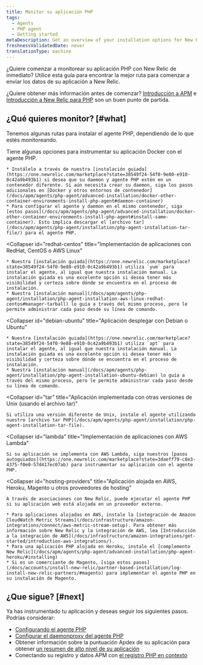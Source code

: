 ```yaml
---
title: Monitor su aplicación PHP
tags:
  - Agents
  - PHP agent
  - Getting started
metaDescription: Get an overview of your installation options for New Relic's PHP agent.
freshnessValidatedDate: never
translationType: machine
---
```


¿Quiere comenzar a monitorear su aplicación PHP con New Relic de inmediato? Utilice esta guía para encontrar la mejor ruta para comenzar a enviar los datos de su aplicación a New Relic.

¿Quiere obtener más información antes de comenzar? [Introducción a APM](/docs/apm/new-relic-apm/getting-started/introduction-apm) e [Introducción a New Relic para PHP](/docs/apm/agents/php-agent/getting-started/introduction-new-relic-php) son un buen punto de partida.

## ¿Qué quieres monitor? [#what]

Tenemos algunas rutas para instalar el agente PHP, dependiendo de lo que estés monitoreando.

<CollapserGroup>
  <Collapser
    id="docker"
    title="Aplicación desplegar en un contenedor Docker"
  >
    Tiene algunas opciones para instrumentar su aplicación Docker con el agente PHP.

    * Instálelo a través de nuestra [instalación guiada](https://one.newrelic.com/marketplace?state=38549f24-54f0-9e80-e910-0c42a9b493b1) si desea que su daemon y agente PHP estén en un contenedor diferente. Si aún necesita crear su daemon, siga los pasos adicionales en [Docker y otros entornos de contenedor](/docs/apm/agents/php-agent/advanced-installation/docker-other-container-environments-install-php-agent#daemon-container)
    * Para configurar el agente y daemon en el mismo contenedor, siga [estos pasos](/docs/apm/agents/php-agent/advanced-installation/docker-other-container-environments-install-php-agent#install-same-container). Esto implica descargar el [archivo tar](/docs/apm/agents/php-agent/installation/php-agent-installation-tar-file/) para el agente PHP.
  </Collapser>

  <Collapser
    id="redhat-centos"
    title="Implementación de aplicaciones con RedHat, CentOS o AWS Linux"
  >
    * Nuestra [instalación guiada](https://one.newrelic.com/marketplace?state=38549f24-54f0-9e80-e910-0c42a9b493b1) utiliza `yum` para instalar el agente, al igual que nuestra instalación manual. La instalación guiada es una excelente opción si desea tener más visibilidad y certeza sobre dónde se encuentra en el proceso de instalación.
    * Nuestra [instalación manual](/docs/apm/agents/php-agent/installation/php-agent-installation-aws-linux-redhat-centos#manager-tarball) lo guía a través del mismo proceso, pero le permite administrar cada paso desde su línea de comando.
  </Collapser>

  <Collapser
    id="debian-ubuntu"
    title="Aplicación desplegar con Debian o Ubuntu"
  >
    * Nuestra [instalación guiada](https://one.newrelic.com/marketplace?state=38549f24-54f0-9e80-e910-0c42a9b493b1) utiliza `apt` para instalar el agente, al igual que nuestra instalación manual. La instalación guiada es una excelente opción si desea tener más visibilidad y certeza sobre dónde se encuentra en el proceso de instalación.
    * Nuestra [instalación manual](/docs/apm/agents/php-agent/installation/php-agent-installation-ubuntu-debian) lo guía a través del mismo proceso, pero le permite administrar cada paso desde su línea de comando.
  </Collapser>

  <Collapser
    id="tar"
    title="Aplicación implementada con otras versiones de Unix (usando el archivo tar)"
  >
    Si utiliza una versión diferente de Unix, instale el agente utilizando nuestro [archivo tar PHP](/docs/apm/agents/php-agent/installation/php-agent-installation-tar-file).
  </Collapser>

  <Collapser
    id="lambda"
    title="Implementación de aplicaciones con AWS Lambda"
  >
    Si su aplicación se implementa con AWS Lambda, siga nuestros [pasos autoguiados](https://one.newrelic.com/marketplace?state=3daeff79-c8e3-4375-f0e0-57d417ec07ab) para instrumentar su aplicación con el agente PHP.
  </Collapser>

  <Collapser
    id="hosting-providers"
    title="Aplicación alojada en AWS, Heroku, Magento u otros proveedores de hosting"
  >
    A través de asociaciones con New Relic, puede ejecutar el agente PHP si su aplicación web está alojada en un proveedor externo.

    * Para aplicaciones alojadas en AWS, instale la [integración de Amazon CloudWatch Metric Streams](/docs/infrastructure/amazon-integrations/connect/aws-metric-stream-setup). Para obtener más información sobre New Relic y la integración de AWS, lea [Introducción a la integración de AWS](/docs/infrastructure/amazon-integrations/get-started/introduction-aws-integrations/).
    * Para una aplicación PHP alojada en Heroku, instale el [complemento New Relic](/docs/apm/agents/php-agent/advanced-installation/php-agent-heroku/#installing)
    * Si es un comerciante de Magento, [siga estos pasos](/docs/accounts/install-new-relic/partner-based-installation/log-install-new-relic-partners/#magento) para implementar el agente PHP en su instalación de Magento.
  </Collapser>
</CollapserGroup>

## ¿Que sigue? [#next]

Ya has instrumentado tu aplicación y deseas seguir los siguientes pasos. Podrías considerar:

* [Configurando el agente PHP](/docs/apm/agents/php-agent/configuration/php-agent-configuration/)
* [Configurar el daemonproxy del agente PHP](/docs/apm/agents/php-agent/configuration/proxy-daemon-newreliccfg-settings/)
* Obtener información sobre la puntuación Apdex de su aplicación para obtener [un resumen de alto nivel de su aplicación](/docs/apm/apm-ui-pages/monitoring/apm-summary-page-view-transaction-apdex-usage-data/)
* Conectando su registro y datos APM con [el registro PHP en contexto](/docs/logs/logs-context/configure-logs-context-php/)